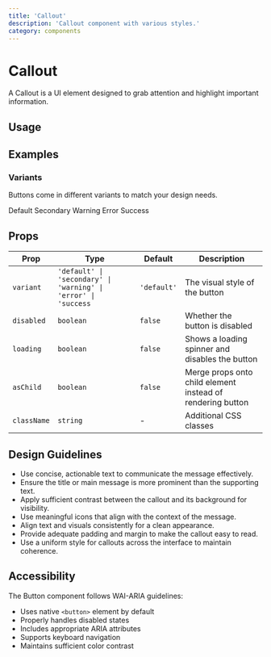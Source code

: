 ```yaml
---
title: 'Callout'
description: 'Callout component with various styles.'
category: components
---
```


# Callout

A Callout is a UI element designed to grab attention and highlight important information. 

## Usage

<ComponentPreview name="button" />

## Examples

### Variants

Buttons come in different variants to match your design needs.

<Tabs defaultValue='default'>
    <TabsList>
        <TabsTrigger value='default'>Default</TabsTrigger>
        <TabsTrigger value='secondary'>Secondary</TabsTrigger>
        <TabsTrigger value='gradient'>Warning</TabsTrigger>
        <TabsTrigger value='ghost'>Error</TabsTrigger>
        <TabsTrigger value='link'>Success</TabsTrigger>
    </TabsList>
    <TabsContent value='default'>
        <ComponentPreview
        name='button'
        />
    </TabsContent>
    <TabsContent value='secondary'>
        <ComponentPreview
        name='secondary_button'
        />
    </TabsContent>
    <TabsContent value='gradient'>
        <ComponentPreview
        name='gradient_button'
        />
    </TabsContent>
    <TabsContent value='ghost'>
        <ComponentPreview
        name='ghost_button'
        />
    </TabsContent>
    <TabsContent value='link'>
        <ComponentPreview
        name='link_button'
        />
    </TabsContent>
</Tabs>


## Props

| Prop        | Type                                                          | Default     | Description                                                |
| ----------- | ------------------------------------------------------------- | ----------- | ---------------------------------------------------------- |
| `variant`   | `'default' \| 'secondary' \| 'warning' \| 'error' \| 'success`| `'default'` | The visual style of the button                             |
| `disabled`  | `boolean`                                                     | `false`     | Whether the button is disabled                             |
| `loading`   | `boolean`                                                     | `false`     | Shows a loading spinner and disables the button            |
| `asChild`   | `boolean`                                                     | `false`     | Merge props onto child element instead of rendering button |
| `className` | `string`                                                      | -           | Additional CSS classes                                     |

## Design Guidelines

- Use concise, actionable text to communicate the message effectively.
- Ensure the title or main message is more prominent than the supporting text.
- Apply sufficient contrast between the callout and its background for visibility.
- Use meaningful icons that align with the context of the message.
- Align text and visuals consistently for a clean appearance.
- Provide adequate padding and margin to make the callout easy to read.
- Use a uniform style for callouts across the interface to maintain coherence.

## Accessibility

The Button component follows WAI-ARIA guidelines:

- Uses native `<button>` element by default
- Properly handles disabled states
- Includes appropriate ARIA attributes
- Supports keyboard navigation
- Maintains sufficient color contrast
